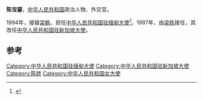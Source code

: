 '''陈宝鎏'''，[[中华人民共和国|中华人民共和国]]政治人物、外交官。

1994年，接替[[梁枫|梁枫]]，担任[[中国驻缅甸大使列表|中华人民共和国驻缅甸大使]]<ref>{{cite web|author=中华人民共和国外交部|title=中国驻缅甸历任大使|url=http://www.mfa.gov.cn/chn/pds/ziliao/wjrw/2167/2168/t9140.htm
|publisher=中华人民共和国外交部|accessdate=2012-03-06}}</ref>。1997年，由[[梁栋|梁栋]]接任，其改任[[中国驻新加坡大使列表|中华人民共和国驻新加坡大使]]。

== 参考 ==
{{reflist}}
{{start box}}
{{s-dip}}
{{succession box|[[梁枫|梁枫]]|[[梁栋|梁栋]]|[[中国驻缅甸大使列表|中华人民共和国驻缅甸大使]]|1994年9月-1997年7月}}
{{succession box|[[傅学章|傅学章]]|[[张九桓|张九桓]]|[[中国驻新加坡大使列表|中华人民共和国驻新加坡大使]]|1997年8月-2000年8月}}
{{end box}}
{{中国政治人物小作品}}
[[Category:中华人民共和国驻缅甸大使|Category:中华人民共和国驻缅甸大使]]
[[Category:中华人民共和国驻新加坡大使|Category:中华人民共和国驻新加坡大使]]
[[Category:陈姓|Category:陈姓]]
[[Category:中华人民共和国女大使|Category:中华人民共和国女大使]]